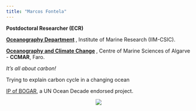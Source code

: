 ```yaml
---
title: "Marcos Fontela"
---
```


 __Postdoctoral Researcher (ECR)__ 
 
 __[Oceanography Department](https://www.iim.csic.es/en/research/all-groups/oceanic-processes-global-change){target="_blank"} __, Institute of Marine Research (IIM-CSIC). 
 
 __[Oceanography and Climate Change](https://ccmar.ualg.pt/group/oceanography-and-climate-change){target="_blank"} __, Centre of Marine Sciences of Algarve - __CCMAR__, Faro. 
 
*It's all about carbon!*

Trying to explain carbon cycle in a changing ocean

[IP of BOGAR](https://oceandecade.org/actions/ocean-observations-of-surface-waters-in-galicia-bogar/){target="_blank"}, a UN Ocean Decade endorsed project.
 
 
<p align="center">
![](MarcosFontela-sampling.jpeg)
</p>